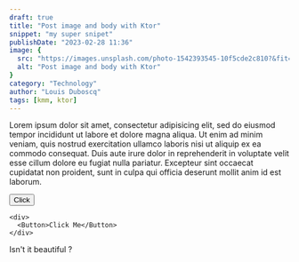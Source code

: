 ```yaml
---
draft: true
title: "Post image and body with Ktor"
snippet: "my super snipet"
publishDate: "2023-02-28 11:36"
image: {
  src: "https://images.unsplash.com/photo-1542393545-10f5cde2c810?&fit=crop&w=430&h=240",
  alt: "Post image and body with Ktor"
}
category: "Technology"
author: "Louis Duboscq"
tags: [kmm, ktor]
---
```



Lorem ipsum dolor sit amet, consectetur adipisicing elit, sed do eiusmod tempor incididunt ut labore et dolore magna aliqua. Ut enim ad minim veniam, quis nostrud exercitation ullamco laboris nisi ut aliquip ex ea commodo consequat. Duis aute irure dolor in reprehenderit in voluptate velit esse cillum dolore eu fugiat nulla pariatur. Excepteur sint occaecat cupidatat non proident, sunt in culpa qui officia deserunt mollit anim id est laborum.

<Button>Click</Button>

```
<div>
  <Button>Click Me</Button>
</div>
```

Isn't it beautiful ?
